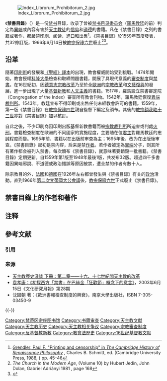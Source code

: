 {{Otheruses|subject=羅馬教廷的一本目錄|other=輕小說、動畫、漫畫《[[魔法禁書目錄|魔法禁書目錄]]》中的角色|茵蒂克絲}}
{{More footnotes|time=2016-03-18}}
[[File:Index_Librorum_Prohibitorum_2.jpg|thumb]]

《'''禁書目錄'''》（{{lang-la|Index librorum prohibitorum}}{{NoteTag|其中名词“[[wikt:index#拉丁语|index]]”（「目录」/「索引」）为单数[[主格|主格]]形式；“librorum”是名词“[[wikt:liber#拉丁语|liber]]”（「书」）的复数[[属格|属格]]形式；“prohibitorum”是被动分词“[[wikt:prohibitus#拉丁语|prohibitus]]”（「被禁的」）的复数属格形式。合起来的语法含义为“诸多被禁的书籍的一个目录”。}}）是一份[[禁书|禁书]]目錄，收录了曾被[[信理部|禁书目录委员会]]（[[羅馬教廷|羅馬教廷]]的前{{tsl|en|Dicastery|Dicastery|部会}}）判定為[[異端|異端]]或內容有害於[[天主教徒|天主教徒]]的[[信仰|信仰]]和[[道德|道德]]的書籍。凡在《禁書目錄》之列的書籍或著作，都嚴禁印刷、阅读、進口和出售<ref name="PFGrendler">[https://books.google.com/books?id=jJnyxg3xxTEC&printsec=frontcover&dq=The+Cambridge+History+of+Renaissance+Philosophy,+Charles+B.+Schmitt,&hl=en&sa=X&ei=FdZlU8HDFaXm7AbPkIHQBw&redir_esc=y#v=onepage&q=The%20Cambridge%20History%20of%20Renaissance%20Philosophy%2C%20Charles%20B.%20Schmitt%2C&f=false Grendler, Paul F. "Printing and censorship" in ''The Cambridge History of Renaissance Philosophy''] {{Wayback|url=https://books.google.com/books?id=jJnyxg3xxTEC&printsec=frontcover&dq=The+Cambridge+History+of+Renaissance+Philosophy,+Charles+B.+Schmitt,&hl=en&sa=X&ei=FdZlU8HDFaXm7AbPkIHQBw&redir_esc=y#v=onepage&q=The%20Cambridge%20History%20of%20Renaissance%20Philosophy%2C%20Charles%20B.%20Schmitt%2C&f=false |date=20210108134924 }}, Charles B. Schmitt, ed. (Cambridge University Press, 1988, {{ISBN|978-0-52139748-3}}) pp. 45–46</ref>。《禁書目錄》於1559年首度發表，共32修訂版，1966年6月14日被[[教宗保祿六世|教宗保祿六世]]廢止<ref name=Hubert168>''The Church in the Modern Age'', (Volume 10) by Hubert Jedin, John Dolan, Gabriel Adriányi 1981 {{ISBN|082450013X}}, page 168</ref><ref>{{cite web |last1=Kusukawa |first1=Sachiko |title=Galileo and Books |url=http://www.hps.cam.ac.uk/starry/galbooks.html |website=Starry Messenger |language=EN |date=1999 |access-date=2021-08-20 |archive-date=2016-03-03 |archive-url=https://web.archive.org/web/20160303235539/http://www.hps.cam.ac.uk/starry/galbooks.html |dead-url=no }}</ref>。
== 沿革 ==
隨著[[印刷術|印刷術]]的發展和[[聖經譯本|《聖經》譯本]]的出現，教會權威開始受到挑戰。1474年開始，教會授權[[科隆大學|科隆大學]]檢查和取締問題書籍，開展了具現代意義的[[審查制度|審查制度]]與[[禁書|禁書]]。在16世紀初，因[[德意志宗教改革|德意志宗教改革]]乃至於全[[歐洲|歐洲]]的[[宗教改革|宗教改革]]和[[文藝復興|文藝復興]]的發展，進一步出現了大量[[基督新教|基督新教]]和[[人文主義|人文主義]]的書籍。1517年，羅馬設立禁書審定院（Congregation of the Index）審查所有教會刊物。1542年，羅馬教廷恢復[[異端裁判所|異端裁判所]]。1543年，教廷宣布不得印刷或出售任何未經教會許可的書籍。1559年，第一版《禁書目錄》在[[教宗保祿四世|教宗保祿四世]]親自監督下編定及頒布。其後的[[教宗額我略十三世|教宗額我略十三世]]亦對《禁書目錄》加以核訂。

自此之後，不少印刷商因印刷出版基督新教書籍而被[[宗教裁判所|宗教裁判所]]所迫害或判處[[火刑|火刑]]。書籍檢查制度在歐洲的不同國家的實施程度，主要随在位[[君主|君主]]對羅馬教廷的忠誠程度而變。1695年前，書籍以在出版前审查為主；1695年後，改为在出版後审查。《禁書目錄》起初是禁内容，后来是禁[[作者|作者]]。若作者被定為[[異端|異端]]分子，则其所有著作都会被列入禁書。每次頒布《禁書目錄》，就意味著要銷毀一批書籍。《禁書目錄》定期更新。自1559年第1版至1948年最後1版，共发布32版。超過四千多書籍因異端邪說、不道德或政治錯誤等原因被禁，遭全禁的作者有數十人。 

除宗教目的外，[[法國|法國]]和[[德國|德國]]在1926年左右都曾發生與《禁書目錄》有关的[[政治|政治]]活動。直到1966年[[第二次梵蒂岡大公會議|第二次梵蒂岡大公會議]]後，[[教宗保祿六世|教宗保祿六世]]正式廢止《禁書目錄》。

== 禁書目錄上的作者和著作 ==
{{main|禁书目录上的作者和著作列表}}

== 注释 ==
{{NoteFoot}}

== 參考文献 ==
=== 引用 ===
{{Reflist}}

=== 来源 ===
* [https://web.archive.org/web/20070926220231/http://www.radiovaticana.org/cinesebig5/churchistory/storiaconcis/2storia09.html 天主教歷史淺談 下冊：第二章——十六、十七世紀間天主教的改革]
* [https://web.archive.org/web/20071030082847/http://hermes.hrc.ntu.edu.tw/csa/journal/28/journal_park223.htm 袁孝康：《初探西方「禁書」在巴赫金「狂歡節」概念下的意含》]，2003年6月15日《文化研究月報》第28期
* 沈固朝 著：《歐洲書報檢查制度的興衰》，南京大學出版社，ISBN 7-305-03450-9

{{-}}
{{Authority control}}
[[Category:梵蒂冈宗座图书馆|Category:梵蒂冈宗座图书馆]]
[[Category:书籍审查|Category:书籍审查]]
[[Category:天主教文献|Category:天主教文献]]
[[Category:天主教历史|Category:天主教历史]]
[[Category:天主教相关争议|Category:天主教相关争议]]
[[Category:宗教審查制度|Category:宗教審查制度]]
[[Category:反基督教新教|Category:反基督教新教]]
[[Category:教會法歷史|Category:教會法歷史]]
[[Category:16世纪基督教文献|Category:16世纪基督教文献]]